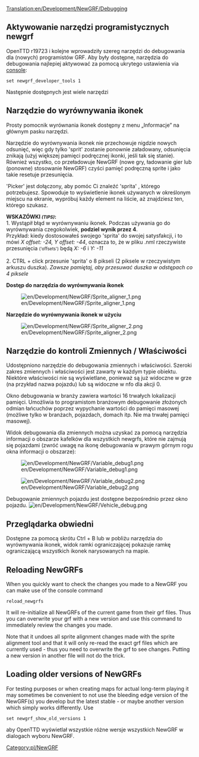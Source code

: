 [[Translation:en/Development/NewGRF/Debugging]]
<!--{{Table of contents}}-->{{pl/Manual/Spis treści}}

<!--{{Feature|1.1}}-->{{pl/Zgodne Wersje|1.1}}

== Aktywowanie narzędzi programistycznych newgrf ==
OpenTTD r19723 i kolejne wprowadziły szereg narzędzi do debugowania dla (nowych) programistów GRF. Aby były dostępne, narzędzia do debugowania najlepiej aktywować za pomocą ukrytego ustawienia via [[pl/Manual/Konsola|console]]:
<pre>
set newgrf_developer_tools 1
</pre>

Następnie dostępnych jest wiele narzędzi

== Narzędzie do wyrównywania ikonek ==
Prosty pomocnik wyrównania ikonek dostępny z menu „Informacje” na głównym pasku narzędzi.

Narzędzie do wyrównywania ikonek nie przechowuje nigdzie nowych odsunięć, więc gdy tylko 'sprit' zostanie ponownie załadowany, odsunięcia znikają (użyj większej pamięci podręcznej ikonki, jeśli tak się stanie). Również wszystko, co przeładowuje NewGRF (nowe gry, ładowanie gier lub (ponowne) stosowanie NewGRF) czyści pamięć podręczną sprite i jako takie resetuje przesunięcia.

'Picker' jest dołączony, aby pomóc Ci znaleźć 'sprita' , którego potrzebujesz. Spowoduje to wyświetlenie ikonek używanych w określonym miejscu na ekranie, wypróbuj każdy element na liście, aż znajdziesz ten, którego szukasz.

'''WSKAZÓWKI
<small>''(TIPS)''</small>:'''<br/>
1. Wystąpił błąd w wyrównywaniu ikonek. Podczas używania go do wyrównywania czegokolwiek, '''podziel wynik przez 4'''. <br/>Przykład: kiedy dostosowałeś swojego 'sprita' do swojej satysfakcji, i to mówi ''X offset: -24, Y offset: -44'', oznacza to, że w pliku .nml rzeczywiste przesunięcia <small>('offsets')</small> będą ''X: -6'' i ''Y: -11''<br/><br/>
2. CTRL + click przesunie 'sprita' o 8 pikseli (2 piksele w rzeczywistym arkuszu duszka). ''Zawsze pamiętaj, aby przesuwać duszka w odstępach co 4 piksele''

'''Dostęp do narzędzia do wyrównywania ikonek'''

[[File:en/Development/NewGRF/Sprite aligner 1.png]]


'''Narzędzie do wyrównywania ikonek w użyciu'''

[[File:en/Development/NewGRF/Sprite aligner 2.png]]

== Narzędzie do kontroli Zmiennych / Właściwości ==
Udostępniono narzędzie do debugowania zmiennych i właściwości. Szeroki zakres zmiennych i właściwości jest zawarty w każdym typie obiektu. Niektóre właściwości nie są wyświetlane, ponieważ są już widoczne w grze (na przykład nazwa pojazdu) lub są widoczne w nfo dla akcji 0.

Okno debugowania w branży zawiera wartości 16 trwałych lokalizacji pamięci. Umożliwia to programistom branżowym debugowanie złożonych odmian łańcuchów poprzez wypychanie wartości do pamięci masowej (możliwe tylko w branżach, pojazdach, domach itp. Nie ma trwałej pamięci masowej).

Widok debugowania dla zmiennych można uzyskać za pomocą narzędzia informacji o obszarze kafelków dla wszystkich newgrfs, które nie zajmują się pojazdami (zwróć uwagę na ikonę debugowania w prawym górnym rogu okna informacji o obszarze):

[[File:en/Development/NewGRF/Variable debug1.png]]

[[File:en/Development/NewGRF/Variable debug2.png]]


Debugowanie zmiennych pojazdu jest dostępne bezpośrednio przez okno pojazdu.
[[File:en/Development/NewGRF/Vehicle debug.png]]

== Przeglądarka obwiedni ==
Dostępne za pomocą skrótu Ctrl + B lub w pobliżu narzędzia do wyrównywania ikonek, widok ramki ograniczającej pokazuje ramkę ograniczającą wszystkich ikonek narysowanych na mapie.

== Reloading NewGRFs ==
When you quickly want to check the changes you made to a NewGRF you can make use of the console command 
<pre>
reload_newgrfs
</pre>
It will re-initialize all NewGRFs of the current game from their grf files. Thus you can overwrite your grf with a new version and use this command to immediately review the changes you made.

Note that it undoes all sprite alignment changes made with the sprite alignment tool and that it will only re-read the exact grf files which are currently used - thus you need to overwrite the grf to see changes. Putting a new version in another file will not do the trick.

== Loading older versions of NewGRFs ==
For testing purposes or when creating maps for actual long-term playing it may sometimes be convenient to not use the bleeding edge version of the NewGRF(s) you develop but the latest stable - or maybe another version which simply works differently. Use
<pre>
set newgrf_show_old_versions 1
</pre>
aby OpenTTD wyświetlał wszystkie różne wersje wszystkich NewGRF w dialogach wyboru NewGRF.


<!--[[Category:NewGRF]]-->[[Category:pl/NewGRF]]